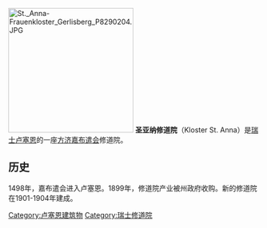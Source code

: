 [[File:St._Anna-Frauenkloster_Gerlisberg_P8290204.JPG|250px]]
'''圣亚纳修道院'''（Kloster St. Anna）是[[瑞士|瑞士]][[卢塞恩|卢塞恩]]的一座[[方济嘉布遣会|方济嘉布遣会]]修道院。

==历史==
1498年，嘉布遣会进入卢塞恩。1899年，修道院产业被州政府收购。新的修道院在1901-1904年建成。

[[Category:卢塞恩建筑物|Category:卢塞恩建筑物]]
[[Category:瑞士修道院|Category:瑞士修道院]]